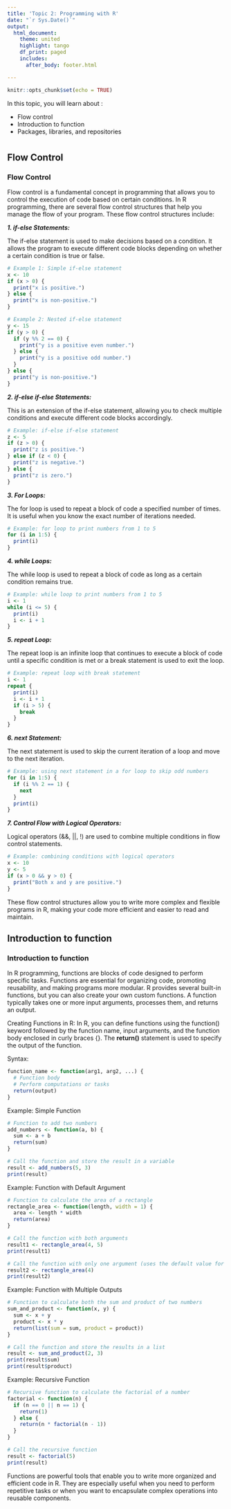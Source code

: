 ```yaml
---
title: 'Topic 2: Programming with R'
date: "`r Sys.Date()`"
output: 
  html_document:
    theme: united
    highlight: tango
    df_print: paged
    includes:
      after_body: footer.html

---
```


```r
knitr::opts_chunk$set(echo = TRUE)
```


In this topic, you will learn about :

- Flow control
- Introduction to function
- Packages, libraries, and repositories

# {.tabset}

## Flow Control 


### Flow Control 

Flow control is a fundamental concept in programming that allows you to control the execution of code based on certain conditions. In R programming, there are several flow control structures that help you manage the flow of your program. These flow control structures include:


**_1. if-else Statements:_**

The if-else statement is used to make decisions based on a condition. It allows the program to execute different code blocks depending on whether a certain condition is true or false.

```r
# Example 1: Simple if-else statement
x <- 10
if (x > 0) {
  print("x is positive.")
} else {
  print("x is non-positive.")
}

# Example 2: Nested if-else statement
y <- 15
if (y > 0) {
  if (y %% 2 == 0) {
    print("y is a positive even number.")
  } else {
    print("y is a positive odd number.")
  }
} else {
  print("y is non-positive.")
}

```

**_2. if-else if-else Statements:_**

This is an extension of the if-else statement, allowing you to check multiple conditions and execute different code blocks accordingly.

```r
# Example: if-else if-else statement
z <- 5
if (z > 0) {
  print("z is positive.")
} else if (z < 0) {
  print("z is negative.")
} else {
  print("z is zero.")
}

```

**_3. For Loops:_**

The for loop is used to repeat a block of code a specified number of times. It is useful when you know the exact number of iterations needed.

```r
# Example: for loop to print numbers from 1 to 5
for (i in 1:5) {
  print(i)
}

```

**_4. while Loops:_**

The while loop is used to repeat a block of code as long as a certain condition remains true.

```r
# Example: while loop to print numbers from 1 to 5
i <- 1
while (i <= 5) {
  print(i)
  i <- i + 1
}

```

**_5. repeat Loop:_**

The repeat loop is an infinite loop that continues to execute a block of code until a specific condition is met or a break statement is used to exit the loop.

```r
# Example: repeat loop with break statement
i <- 1
repeat {
  print(i)
  i <- i + 1
  if (i > 5) {
    break
  }
}

```

**_6. next Statement:_**

The next statement is used to skip the current iteration of a loop and move to the next iteration.

```r
# Example: using next statement in a for loop to skip odd numbers
for (i in 1:5) {
  if (i %% 2 == 1) {
    next
  }
  print(i)
}

```

**_7. Control Flow with Logical Operators:_**


Logical operators (&&, ||, !) are used to combine multiple conditions in flow control statements.

```r
# Example: combining conditions with logical operators
x <- 10
y <- 5
if (x > 0 && y > 0) {
  print("Both x and y are positive.")
}

```


These flow control structures allow you to write more complex and flexible programs in R, making your code more efficient and easier to read and maintain.


## Introduction to function

### Introduction to function

In R programming, functions are blocks of code designed to perform specific tasks. Functions are essential for organizing code, promoting reusability, and making programs more modular. R provides several built-in functions, but you can also create your own custom functions. A function typically takes one or more input arguments, processes them, and returns an output.

Creating Functions in R:
In R, you can define functions using the function() keyword followed by the function name, input arguments, and the function body enclosed in curly braces {}. The **return()** statement is used to specify the output of the function.

Syntax:

```r
function_name <- function(arg1, arg2, ...) {
  # Function body
  # Perform computations or tasks
  return(output)
}

```

Example: Simple Function

```r
# Function to add two numbers
add_numbers <- function(a, b) {
  sum <- a + b
  return(sum)
}

# Call the function and store the result in a variable
result <- add_numbers(5, 3)
print(result)  

```

Example: Function with Default Argument

```r
# Function to calculate the area of a rectangle
rectangle_area <- function(length, width = 1) {
  area <- length * width
  return(area)
}

# Call the function with both arguments
result1 <- rectangle_area(4, 5)
print(result1)  

# Call the function with only one argument (uses the default value for width)
result2 <- rectangle_area(4)
print(result2)  

```

Example: Function with Multiple Outputs

```r
# Function to calculate both the sum and product of two numbers
sum_and_product <- function(x, y) {
  sum <- x + y
  product <- x * y
  return(list(sum = sum, product = product))
}

# Call the function and store the results in a list
result <- sum_and_product(2, 3)
print(result$sum)      
print(result$product)  

```

Example: Recursive Function

```r
# Recursive function to calculate the factorial of a number
factorial <- function(n) {
  if (n == 0 || n == 1) {
    return(1)
  } else {
    return(n * factorial(n - 1))
  }
}

# Call the recursive function
result <- factorial(5)
print(result) 

```

Functions are powerful tools that enable you to write more organized and efficient code in R. They are especially useful when you need to perform repetitive tasks or when you want to encapsulate complex operations into reusable components.

